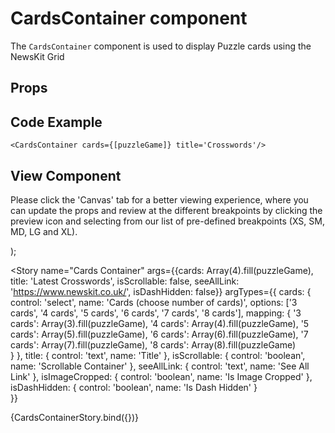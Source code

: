 
<Meta
  title="Newskit Components/Puzzles/Cards Container"
  component={CardsContainer}
/>

# CardsContainer component
The `CardsContainer` component is used to display Puzzle cards using the NewsKit Grid

## Props 
<Props of={CardsContainer} />               

## Code Example
`<CardsContainer cards={[puzzleGame]} title='Crosswords'/>`

## View Component
Please click the 'Canvas' tab for a better viewing experience, where you can update the props and review at the different breakpoints by clicking the preview icon and selecting from our list of pre-defined breakpoints (XS, SM, MD, LG and XL).

  <NewsKitProvider theme={PuzzlesWebLightTheme}>
    <TrackingContextProvider
      analyticsStream={analyticsStream}
      context={{
        component: 'breadcrumb',
        attrs: {
        }
      }}
    >
      <ContentWrapper marginInline='auto' paddingBlock='space020' paddingInline='space020'>
        <CardsContainer cards={cards} title={title} isScrollable={isScrollable} seeAllLink={seeAllLink} isImageCropped={isImageCropped} isDashHidden={isDashHidden}/>
      </ContentWrapper>
    </TrackingContextProvider>
  </NewsKitProvider>
);

<Story name="Cards Container" args={{cards: Array(4).fill(puzzleGame), title: 'Latest Crosswords', isScrollable: false, seeAllLink: 'https://www.newskit.co.uk/', isDashHidden: false}}
argTypes={{
  cards: {
    control: 'select',
    name: 'Cards (choose number of cards)',
    options: ['3 cards', '4 cards', '5 cards', '6 cards', '7 cards', '8 cards'],
    mapping: { 
      '3 cards': Array(3).fill(puzzleGame),
      '4 cards': Array(4).fill(puzzleGame),
      '5 cards': Array(5).fill(puzzleGame),
      '6 cards': Array(6).fill(puzzleGame),
      '7 cards': Array(7).fill(puzzleGame),
      '8 cards': Array(8).fill(puzzleGame)          
    }
  },
  title: {
    control: 'text',
    name: 'Title'
  },
  isScrollable: {
    control: 'boolean',
    name: 'Scrollable Container'
  },
  seeAllLink: {
    control: 'text',
    name: 'See All Link'
  },
  isImageCropped: {
    control: 'boolean',
    name: 'Is Image Cropped'
  },
    isDashHidden: {
    control: 'boolean',
    name: 'Is Dash Hidden'
  }  
}}
>
  {CardsContainerStory.bind({})}
</Story>
